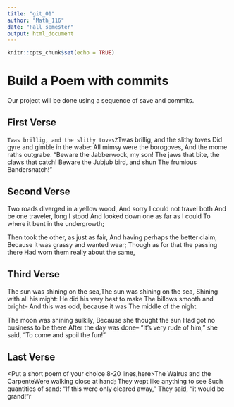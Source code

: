 ---
title: "git_01"
author: "Math_116"
date: "Fall semester"
output: html_document
---

```{r setup, include=FALSE}
knitr::opts_chunk$set(echo = TRUE)
```
# Build a Poem with commits
Our project will be done using a sequence of save and commits.

## First Verse 
<Put the first two verses of Jabberwocky by Lewis Carrol in this section>`Twas brillig, and the slithy tovesZ`Twas brillig, and the slithy toves
  Did gyre and gimble in the wabe:
All mimsy were the borogoves,
  And the mome raths outgrabe.
"Beware the Jabberwock, my son!
  The jaws that bite, the claws that catch!
Beware the Jubjub bird, and shun
  The frumious Bandersnatch!"
 
  

## Second Verse
<Put the first two verses of The Road Not Taken by Robert Frost here>Two roads diverged in a yellow wood,
And sorry I could not travel both
And be one traveler, long I stood
And looked down one as far as I could
To where it bent in the undergrowth;

Then took the other, as just as fair,
And having perhaps the better claim,
Because it was grassy and wanted wear;
Though as for that the passing there
Had worn them really about the same,

## Third Verse
<Put the first two verses of The Walrus and the Carpenter here>The sun was shining on the sea,The sun was shining on the sea,
Shining with all his might:
He did his very best to make
The billows smooth and bright--
And this was odd, because it was
The middle of the night.

The moon was shining sulkily,
Because she thought the sun
Had got no business to be there
After the day was done--
"It's very rude of him," she said,
"To come and spoil the fun!"


## Last Verse
<Put a short poem of your choice 8-20 lines,here>The Walrus and the CarpenteWere walking close at hand;
They wept like anything to see
Such quantities of sand:
"If this were only cleared away,"
They said, "it would be grand!"r

